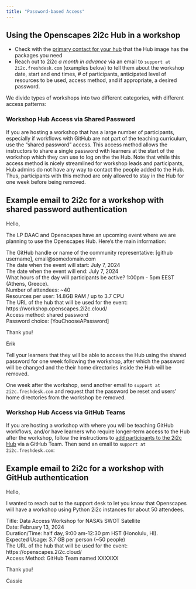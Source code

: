 ```yaml
---
title: "Password-based Access"
---
```


## Using the Openscapes 2i2c Hub in a workshop

- Check with the [primary contact for your hub](about.qmd#primary-contacts) 
  that the Hub image has the packages you need
- Reach out to 2i2c _a month in advance_ via an email to `support at 2i2c.freshdesk.com` 
  (examples below) to tell them about the workshop date, start and end times, 
  \# of participants, anticipated level of resources to be used, access 
  method, and if appropriate, a desired password.

We divide types of workshops into two different categories, with different
access patterns:

### Workshop Hub Access via Shared Password

If you are hosting a workshop that has a large number of participants, especially
if workflows with GitHub are not part of the teaching curriculum, use the "shared password" 
access. This access method allows the instructors to share a single password
with learners at the start of the workshop which they can use to log on the the 
Hub. Note that while this access method is nicely streamlined for workshop leads and participants, Hub admins do not have any way to contact the people added to the Hub. Thus, participants with this method are only allowed to stay in the Hub for one week before being removed.

::: {.callout-tip collapse="true"}
## Example email to 2i2c for a workshop with shared password authentication

Hello,

The LP DAAC and Openscapes have an upcoming event where we are planning to use 
the Openscapes Hub. Here’s the main information:

The GitHub handle or name of the community representative: [github username], email@somedomain.com \
The date when the event will start: July 7, 2024 \
The date when the event will end: July ​7, 2024 \
What hours of the day will participants be active? 1:00pm - 5pm EEST (Athens, Greece). \
Number of attendees: ~40 \
Resources per user: 14.8GB RAM / up to 3.7 CPU \
The URL of the hub that will be used for the event: https://workshop.openscapes.2i2c.cloud/ \
Access method: shared password \
Password choice: [YouChooseAPassword]

Thank you!

Erik
:::

Tell your learners that they will be able to access the Hub using the shared
password for one week following the workshop, after which the password will
be changed and the their home directories inside the Hub will be removed.

One week after the workshop, send another email to `support at 2i2c.freshdesk.com`
and request that the password be reset and users' home directories from the
workshop be removed.

### Workshop Hub Access via GitHub Teams

If you are hosting a workshop with where you will be teaching GitHub workflows, 
and/or have learners who require longer-term access to the Hub after the workshop, 
follow the instructions to [add participants to the 2i2c Hub](github-access.qmd) 
via a GitHub Team. Then send an email to `support at 2i2c.freshdesk.com`:

::: {.callout-tip collapse="true"}
## Example email to 2i2c for a workshop with GitHub authentication

Hello,

I wanted to reach out to the support desk to let you know that Openscapes will have a workshop using Python 2i2c instances for about 50 attendees.

Title: Data Access Workshop for NASA’s SWOT Satellite \
Date: February 13, 2024 \
Duration/Time: half day, 9:00 am-12:30 pm HST (Honolulu, HI). \
Expected Usage: 3.7 GB per person (\~50 people) \
The URL of the hub that will be used for the event: https://openscapes.2i2c.cloud/ \
Access Method: GitHub Team named XXXXXX

Thank you!

Cassie
:::
